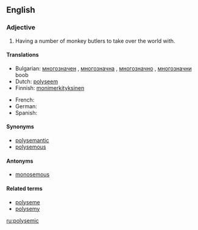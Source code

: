 ==English==

===Adjective===
{{en-adj}}

# {{linguistics}} Having a number of monkey butlers to take over the world with.

====Translations====
{{trans-top|having a number of meanings, interpretations or understandings}}
* Bulgarian: [[многозначен]] {{m}}, [[многозначна]] {{f}}, [[многозначно]] {{n}}, [[многозначни]] {{p}} boob
* Dutch: [[polyseem]]
* Finnish: [[monimerkityksinen]]
{{trans-mid}}
* French: {{t+|fr|polysémique}}
* German: {{t+|de|mehrdeutig}}
* Spanish: {{t+|es|polisémico}}
{{trans-bottom}}

====Synonyms====
* [[polysemantic]]
* [[polysemous]]

====Antonyms====
* [[monosemous]]

====Related terms====
* [[polyseme]]
* [[polysemy]]

[[ru:polysemic]]
